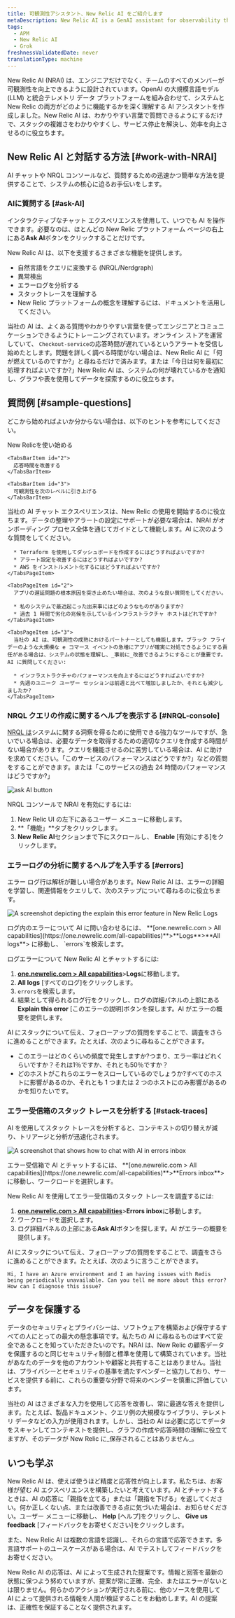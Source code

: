 ```yaml
---
title: 可観測性アシスタント、New Relic AI をご紹介します
metaDescription: New Relic AI is a GenAI assistant for observability that will help you understand and improve your system
tags:
  - APM
  - New Relic AI
  - Grok
freshnessValidatedDate: never
translationType: machine
---
```








New Relic AI (NRAI) は、エンジニアだけでなく、チームのすべてのメンバーが可観測性を向上できるように設計されています。OpenAI の大規模言語モデル (LLM) と統合テレメトリ データ プラットフォームを組み合わせて、システムと New Relic の両方がどのように機能するかを深く理解する AI アシスタントを作成しました。New Relic AI は、わかりやすい言葉で質問できるようにするだけで、スタックの複雑さをわかりやすくし、サービス停止を解決し、効率を向上させるのに役立ちます。

## New Relic AI と対話する方法 [#work-with-NRAI]

AI チャットや NRQL コンソールなど、質問するための迅速かつ簡単な方法を提供することで、システムの核心に迫るお手伝いをします。

### AIに質問する [#ask-AI]

インタラクティブなチャット エクスペリエンスを使用して、いつでも AI を操作できます。必要なのは、ほとんどの New Relic プラットフォーム ページの右上にある**Ask AI**ボタンをクリックすることだけです。

New Relic AI は、以下を支援するさまざまな機能を提供します。

* 自然言語をクエリに変換する (NRQL/Nerdgraph)
* 異常検出
* エラーログを分析する
* スタックトレースを理解する
* New Relic プラットフォームの概念を理解するには、ドキュメントを活用してください。

当社の AI は、よくある質問やわかりやすい言葉を使ってエンジニアとコミュニケーションできるようにトレーニングされています。オンライン ストアを運営していて、 `Checkout-service`の応答時間が遅れているというアラートを受信し始めたとします。問題を詳しく調べる時間がない場合は、New Relic AI に「何が燃えているのですか?」と尋ねるだけで済みます。または「今日は何を最初に処理すればよいですか?」New Relic AI は、システムの何が壊れているかを通知し、グラフや表を使用してデータを探索するのに役立ちます。

## 質問例 [#sample-questions]

どこから始めればよいか分からない場合は、以下のヒントを参考にしてください。

<Tabs>
  <TabsBar>
    <TabsBarItem id="1">
      New Relicを使い始める
    </TabsBarItem>

    <TabsBarItem id="2">
      応答時間を改善する
    </TabsBarItem>

    <TabsBarItem id="3">
      可観測性を次のレベルに引き上げる
    </TabsBarItem>
  </TabsBar>

  <TabsPages>
    <TabsPageItem id="1">
      当社の AI チャット エクスペリエンスは、New Relic の使用を開始するのに役立ちます。データの整理やアラートの設定にサポートが必要な場合は、NRAI がオンボーディング プロセス全体を通じてガイドとして機能します。AI に次のような質問をしてください。

      * Terraform を使用してダッシュボードを作成するにはどうすればよいですか?
      * アラート設定を改善するにはどうすればよいですか?
      * AWS をインストルメント化するにはどうすればよいですか?
    </TabsPageItem>

    <TabsPageItem id="2">
      アプリの遅延問題の根本原因を突き止めたい場合は、次のような良い質問をしてください。

      * 私のシステムで最近起こった出来事にはどのようなものがありますか?
      * 過去 1 時間で劣化の兆候を示しているインフラストラクチャ ホストはどれですか?
    </TabsPageItem>

    <TabsPageItem id="3">
      当社の AI は、可観測性の成熟におけるパートナーとしても機能します。ブラック フライデーのような大規模な e コマース イベントの急増にアプリが確実に対処できるようにする責任がある場合は、システムの状態を理解し、_事前に_改善できるようにすることが重要です。AI に質問してください:

      * インフラストラクチャのパフォーマンスを向上するにはどうすればよいですか?
      * 先週のユニーク ユーザー セッションは前週と比べて増加しましたか、それとも減少しましたか?
    </TabsPageItem>
  </TabsPages>
</Tabs>

### NRQL クエリの作成に関するヘルプを表示する [#NRQL-console]

[NRQL は](/docs/query-your-data/nrql-new-relic-query-language/get-started/introduction-nrql-new-relics-query-language/)システムに関する洞察を得るために使用できる強力なツールですが、急いでいる場合は、必要なデータを取得するための適切なクエリを作成する時間がない場合があります。クエリを機能させるのに苦労している場合は、AI に助けを求めてください。「このサービスのパフォーマンスはどうですか?」などの質問をすることができます。または「このサービスの過去 24 時間のパフォーマンスはどうですか?」

<img
  title="Screenshot showing the Ask AI button in the New Relic platform"
  alt="ask AI button"
  src={askgrok}
/>

NRQL コンソールで NRAI を有効にするには:

1. New Relic UI の左下にあるユーザー メニューに移動します。
2. **「機能」**タブをクリックします。
3. **New Relic AI**セクションまで下にスクロールし、 **Enable** \[有効にする]をクリックします。

### エラーログの分析に関するヘルプを入手する [#errors]

エラー ログ行は解析が難しい場合があります。New Relic AI は、エラーの詳細を学習し、関連情報をクエリして、次のステップについて尋ねるのに役立ちます。

<img
  title="explain this error"
  alt="A screenshot depicting the explain this error feature in New Relic Logs"
  src={aiNewRelicAiExplainThisError}
/>

<figcaption>
  ログ内のエラーについて AI に問い合わせるには、 **[one.newrelic.com > All capabilities](https://one.newrelic.com/all-capabilities)**>**Logs**>**All logs**> に移動し、 `errors`を検索します。
</figcaption>

ログエラーについて New Relic AI とチャットするには:

1. **[one.newrelic.com > All capabilities](https://one.newrelic.com/all-capabilities)**>**Logs**に移動します。
2. **All logs** \[すべてのログ]をクリックします。
3. `errors`を検索します。
4. 結果として得られるログ行をクリックし、ログの詳細パネルの上部にある**Explain this error** \[このエラーの説明]ボタンを探します。AI がエラーの概要を提供します。

AI にスタックについて伝え、フォローアップの質問をすることで、調査をさらに進めることができます。たとえば、次のように尋ねることができます。

* このエラーはどのくらいの頻度で発生しますか?つまり、エラー率はどれくらいですか？それは1％ですか、それとも50％ですか？
* どのホストがこれらのエラーをスローしているのでしょうか?すべてのホストに影響があるのか、それとも 1 つまたは 2 つのホストにのみ影響があるのかを知りたいです。

### エラー受信箱のスタック トレースを分析する [#stack-traces]

AI を使用してスタック トレースを分析すると、コンテキストの切り替えが減り、トリアージと分析が迅速化されます。

<img
  title="errors inbox ask ai "
  alt="A screenshot that shows how to chat with AI in errors inbox"
  src={aiAskAiinErrorsInbox}
/>

<figcaption>
  エラー受信箱で AI とチャットするには、 **[one.newrelic.com > All capabilities](https://one.newrelic.com/all-capabilities)**>**Errors inbox**> に移動し、ワークロードを選択します。
</figcaption>

New Relic AI を使用してエラー受信箱のスタック トレースを調査するには:

1. **[one.newrelic.com > All capabilities](https://one.newrelic.com/all-capabilities)**>**Errors inbox**に移動します。
2. ワークロードを選択します。
3. ログ詳細パネルの上部にある**Ask AI**ボタンを探します。AI がエラーの概要を提供します。

AI にスタックについて伝え、フォローアップの質問をすることで、調査をさらに進めることができます。たとえば、次のように言うことができます。

```
Hi, I have an Azure environment and I am having issues with Redis being periodically unavailable. Can you tell me more about this error? How can I diagnose this issue? 

```

## データを保護する

データのセキュリティとプライバシーは、ソフトウェアを構築および保守するすべての人にとっての最大の懸念事項です。私たちの AI に尋ねるものはすべて安全であることを知っていただきたいのです。NRAI は、New Relic の顧客データを保護するのと同じセキュリティ制御と標準を使用して構築されています。当社があなたのデータを他のアカウントや顧客と共有することはありません。当社は、プライバシーとセキュリティの基準を満たすベンダーと協力しており、サービスを提供する前に、これらの重要な分野で将来のベンダーを慎重に評価しています。

当社の AI はさまざまな入力を使用して応答を改善し、常に最適な答えを提供します。たとえば、製品ドキュメント、クエリ例の大規模なライブラリ、テレメトリ データなどの入力が使用されます。しかし、当社の AI は必要に応じてデータをスキャンしてコンテキストを提供し、グラフの作成や応答時間の理解に役立てますが、そのデータが New Relic に_保存されることはありません_。

## いつも学ぶ

New Relic AI は、使えば使うほど精度と応答性が向上します。私たちは、お客様が望む AI エクスペリエンスを構築したいと考えています。AI とチャットするときは、AI の応答に「親指を立てる」または「親指を下げる」を返してください。何か正しくない点、または改善できる点に気づいた場合は、お知らせください。ユーザー メニューに移動し、 **Help** \[ヘルプ]をクリックし、 **Give us feedback** \[フィードバックをお寄せください]をクリックします。

また、New Relic AI は複数の言語を認識し、それらの言語で応答できます。多言語サポートのユースケースがある場合は、AI でテストしてフィードバックをお寄せください。

New Relic AI の応答は、AI によって生成された提案です。情報と回答を最新の状態に保つよう努めていますが、提案が常に正確、完全、またはエラーがないとは限りません。何らかのアクションが実行される前に、他のソースを使用して AI によって提供される情報を人間が検証することをお勧めします。AI の提案は、正確性を保証することなく提供されます。
